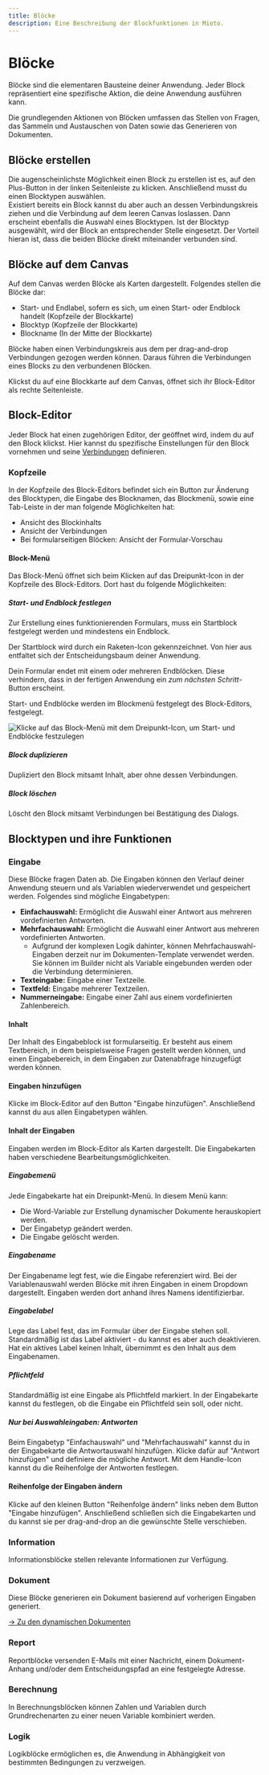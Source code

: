 ```yaml
---
title: Blöcke
description: Eine Beschreibung der Blockfunktionen in Mioto.
---
```


# **Blöcke**

Blöcke sind die elementaren Bausteine deiner Anwendung. Jeder Block repräsentiert eine spezifische Aktion, die deine Anwendung ausführen kann.

Die grundlegenden Aktionen von Blöcken umfassen das Stellen von Fragen, das Sammeln und Austauschen von Daten sowie das Generieren von Dokumenten.

## Blöcke erstellen

Die augenscheinlichste Möglichkeit einen Block zu erstellen ist es, auf den Plus-Button in der linken Seitenleiste zu klicken. Anschließend musst du einen Blocktypen auswählen. \
Existiert bereits ein Block kannst du aber auch an dessen Verbindungskreis ziehen und die Verbindung auf dem leeren Canvas loslassen. Dann erscheint ebenfalls die Auswahl eines Blocktypen. Ist der Blocktyp ausgewählt, wird der Block an entsprechender Stelle eingesetzt. Der Vorteil hieran ist, dass die beiden Blöcke direkt miteinander verbunden sind.

## Blöcke auf dem Canvas

Auf dem Canvas werden Blöcke als Karten dargestellt. Folgendes stellen die Blöcke dar:

* Start- und Endlabel, sofern es sich, um einen Start- oder Endblock handelt (Kopfzeile der Blockkarte)
* Blocktyp (Kopfzeile der Blockkarte)
* Blockname (In der Mitte der Blockkarte)

Blöcke haben einen Verbindungskreis aus dem per drag-and-drop Verbindungen gezogen werden können. Daraus führen die Verbindungen eines Blocks zu den verbundenen Blöcken.

Klickst du auf eine Blockkarte auf dem Canvas, öffnet sich ihr Block-Editor als rechte Seitenleiste.

## Block-Editor

Jeder Block hat einen zugehörigen Editor, der geöffnet wird, indem du auf den Block klickst. Hier kannst du spezifische Einstellungen für den Block vornehmen und seine [Verbindungen](https://miotodocs.netlify.app/docs/verbindungen "Verbindungen") definieren.

### Kopfzeile

In der Kopfzeile des Block-Editors befindet sich ein Button zur Änderung des Blocktypen, die Eingabe des Blocknamen, das Blockmenü, sowie eine Tab-Leiste in der man folgende Möglichkeiten hat:

* Ansicht des Blockinhalts
* Ansicht der Verbindungen
* Bei formularseitigen Blöcken: Ansicht der Formular-Vorschau

#### Block-Menü

Das Block-Menü öffnet sich beim Klicken auf das Dreipunkt-Icon in der Kopfzeile des Block-Editors. Dort hast du folgende Möglichkeiten:

##### Start- und Endblock festlegen

Zur Erstellung eines funktionierenden Formulars, muss ein Startblock festgelegt werden und mindestens ein Endblock.

Der Startblock wird durch ein Raketen-Icon gekennzeichnet. Von hier aus entfaltet sich der Entscheidungsbaum deiner Anwendung.

Dein Formular endet mit einem oder mehreren Endblöcken. Diese verhindern, dass in der fertigen Anwendung ein *zum nächsten Schritt*-Button erscheint.

Start- und Endblöcke werden im Blockmenü festgelegt des Block-Editors, festgelegt.

![Klicke auf das Block-Menü mit dem Dreipunkt-Icon, um Start- und Endblöcke festzulegen](/img/Start_und_Ende.png "Start und Ende deiner Anwendung")

##### Block duplizieren

Dupliziert den Block mitsamt Inhalt, aber ohne dessen Verbindungen.

##### Block löschen

Löscht den Block mitsamt Verbindungen bei Bestätigung des Dialogs.

## Blocktypen und ihre Funktionen

### Eingabe

Diese Blöcke fragen Daten ab. Die Eingaben können den Verlauf deiner Anwendung steuern und als Variablen wiederverwendet und gespeichert werden. Folgendes sind mögliche Eingabetypen:

* **Einfachauswahl:** Ermöglicht die Auswahl einer Antwort aus mehreren vordefinierten Antworten.
* **Mehrfachauswahl:** Ermöglicht die Auswahl einer Antwort aus mehreren vordefinierten Antworten.
  * Aufgrund der komplexen Logik dahinter, können Mehrfachauswahl-Eingaben derzeit nur im Dokumenten-Template verwendet werden. Sie können im Builder nicht als Variable eingebunden werden oder die Verbindung determinieren.
* **Texteingabe:** Eingabe einer Textzeile.
* **Textfeld:** Eingabe mehrerer Textzeilen.
* **Nummerneingabe:** Eingabe einer Zahl aus einem vordefinierten Zahlenbereich.

#### Inhalt

Der Inhalt des Eingabeblock ist formularseitig. Er besteht aus einem Textbereich, in dem beispielsweise Fragen gestellt werden können, und einen Eingabebereich, in dem Eingaben zur Datenabfrage hinzugefügt werden können.

#### Eingaben hinzufügen

Klicke im Block-Editor auf den Button "Eingabe hinzufügen". Anschließend kannst du aus allen Eingabetypen wählen.

#### Inhalt der Eingaben

Eingaben werden im Block-Editor als Karten dargestellt. Die Eingabekarten haben verschiedene Bearbeitungsmöglichkeiten.

##### Eingabemenü

Jede Eingabekarte hat ein Dreipunkt-Menü. In diesem Menü kann:

* Die Word-Variable zur Erstellung dynamischer Dokumente herauskopiert werden.
* Der Eingabetyp geändert werden.
* Die Eingabe gelöscht werden.

##### Eingabename

Der Eingabename legt fest, wie die Eingabe referenziert wird. Bei der Variablenauswahl werden Blöcke mit ihren Eingaben in einem Dropdown dargestellt. Eingaben werden dort anhand ihres Namens identifizierbar.

##### Eingabelabel

Lege das Label fest, das im Formular über der Eingabe stehen soll. Standardmäßig ist das Label aktiviert - du kannst es aber auch deaktivieren. Hat ein aktives Label keinen Inhalt, übernimmt es den Inhalt aus dem Eingabenamen.

##### Pflichtfeld

Standardmäßig ist eine Eingabe als Pflichtfeld markiert. In der Eingabekarte kannst du festlegen, ob die Eingabe ein Pflichtfeld sein soll, oder nicht.

##### Nur bei Auswahleingaben: Antworten

Beim Eingabetyp "Einfachauswahl" und "Mehrfachauswahl" kannst du in der Eingabekarte die Antwortauswahl hinzufügen. Klicke dafür auf "Antwort hinzufügen" und definiere die mögliche Antwort. Mit dem Handle-Icon kannst du die Reihenfolge der Antworten festlegen.

#### Reihenfolge der Eingaben ändern

Klicke auf den kleinen Button "Reihenfolge ändern" links neben dem Button "Eingabe hinzufügen". Anschließend schließen sich die Eingabekarten und du kannst sie per drag-and-drop an die gewünschte Stelle verschieben.

### **Information**

Informationsblöcke stellen relevante Informationen zur Verfügung.

### **Dokument**

Diese Blöcke generieren ein Dokument basierend auf vorherigen Eingaben generiert.

[-> Zu den dynamischen Dokumenten](/docs/dokumente "Dokumente")

### **Report**

Reportblöcke versenden E-Mails mit einer Nachricht, einem Dokument-Anhang und/oder dem Entscheidungspfad an eine festgelegte Adresse.

### **Berechnung**

In Berechnungsblöcken können Zahlen und Variablen durch Grundrechenarten zu einer neuen Variable kombiniert werden.

### **Logik**

Logikblöcke ermöglichen es, die Anwendung in Abhängigkeit von bestimmten Bedingungen zu verzweigen.
